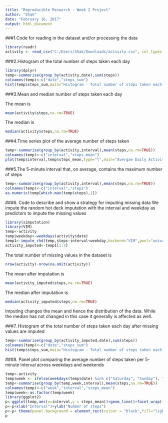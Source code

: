 ```yaml
---
title: "Reproducible Research - Week 2 Project"
author: "Shak"
date: "February 16, 2017"
output: html_document
---
```


###1.Code for reading in the dataset and/or processing the data

```r
library(readr)
activity <- read_csv("C:/Users/Shak/Downloads/activity.csv", col_types = cols(steps = col_number()))
```

###2.Histogram of the total number of steps taken each day
```r
library(dplyr)
temp<-summarise(group_by(activity,date),sum(steps))
colnames(temp)<-c("date","steps_sum")
hist(temp$steps_sum,main="Histogram - Total number of steps taken each day",xlab="Steps/day")
```

###3.Mean and median number of steps taken each day

The mean is
```r
mean(activity$steps,na.rm=TRUE)
```

The median is
```r
median(activity$steps,na.rm=TRUE)
```

###4.Time series plot of the average number of steps taken
```r
temp<-summarise(group_by(activity,interval),mean(steps,na.rm=TRUE))
colnames(temp)<-c("interval","steps_mean")
plot(temp$interval,temp$steps_mean,type="l",main="Avergae Daily Activity Pattern",xlab = "5-min interval",ylab="Avergae number of steps taken")

```

###5.The 5-minute interval that, on average, contains the maximum number of steps
```r
temp<-summarise(group_by(activity,interval),mean(steps,na.rm=TRUE))
colnames(temp)<-c("interval","steps")
as.numeric(temp[which.max(temp$steps),1])
```

###6. Code to describe and show a strategy for imputing missing data
We impute the random hot deck imputation with the interval and weekday as predictors to impute the missing values
```r
library(simputation)
library(VIM)
temp<-activity
temp$weekday<-weekdays(activity$date)
temp1<-impute_rhd(temp,steps~interval+weekday,backend="VIM",pool="univariate")
activity_imputed<-temp1[1:3]
```

The total number of missing values in the dataset is
```r
nrow(activity)-nrow(na.omit(activity))
```

The mean after imputation is
```r
mean(activity_imputed$steps,na.rm=TRUE)
```

The median after imputation is
```r
median(activity_imputed$steps,na.rm=TRUE)
```

Imputing changes the mean and hence the distribution of the data. While the median has not changed in this case it generally is affected as well.


###7. Histogram of the total number of steps taken each day after missing values are imputed
```r
temp<-summarise(group_by(activity_imputed,date),sum(steps))
colnames(temp)<-c("date","steps_sum")
hist(temp$steps_sum,main="Histogram - Total number of steps taken each day",xlab="Steps/day")
```

###8. Panel plot comparing the average number of steps taken per 5-minute interval across weekdays and weekends
```r
temp<-activity
temp$week <- ifelse(weekdays(temp$date) %in% c("Saturday", "Sunday"), "weekend", "weekday")
temp<-summarise(group_by(temp,week,interval),mean(steps,na.rm=TRUE))
colnames(temp)<-c("week","interval","steps_mean")
temp$week<-as.factor(temp$week)
library(ggplot2)
p<-ggplot(temp,aes(x=interval,y = steps_mean))+geom_line()+facet_wrap(~week,ncol=1)
p<-p+xlab("Interval")+ylab("Number of steps")
p<-p+ theme(panel.background = element_rect(colour = "black",fill="lightgrey"))
p
```
